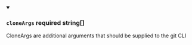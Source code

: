 
<details className="config-field" data-expandable="false" open>
<summary>

### `cloneArgs` <span class="config-field-required" data-required="false">required</span> <span class="config-field-type">string[]</span> <span class="config-field-default"></span>

CloneArgs are additional arguments that should be supplied to the git CLI

</summary>



</details>
